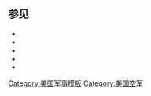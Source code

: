 <includeonly><!-- 在這裡加入模板的保護標識 --></includeonly><noinclude>{{Documentation subpage}}</noinclude>
== 参见 ==
*{{tl|美国陆军}}
*{{tl|美国空军}}
*{{tl|美国海军}}
*{{tl|美国海军陆战队}}
*{{tl|美国海岸警卫队}}
<includeonly>
[[Category:美国军事模板]]
[[Category:美国空军]]
</includeonly>